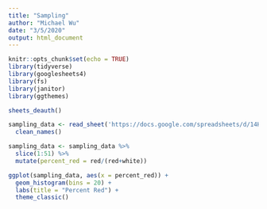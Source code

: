 ```yaml
---
title: "Sampling"
author: "Michael Wu"
date: "3/5/2020"
output: html_document
---
```


```r
knitr::opts_chunk$set(echo = TRUE)
library(tidyverse)
library(googlesheets4)
library(fs)
library(janitor)
library(ggthemes)

sheets_deauth()

sampling_data <- read_sheet('https://docs.google.com/spreadsheets/d/14HmwN2cEVAJHupuehCuLdwG9BXtR3COrxDgaaylLhkA/edit?usp=sharing') %>%
  clean_names()
```

```r
sampling_data <- sampling_data %>%
  slice(1:51) %>%
  mutate(percent_red = red/(red+white))

ggplot(sampling_data, aes(x = percent_red)) +
  geom_histogram(bins = 20) +
  labs(title = "Percent Red") +
  theme_classic()
```



